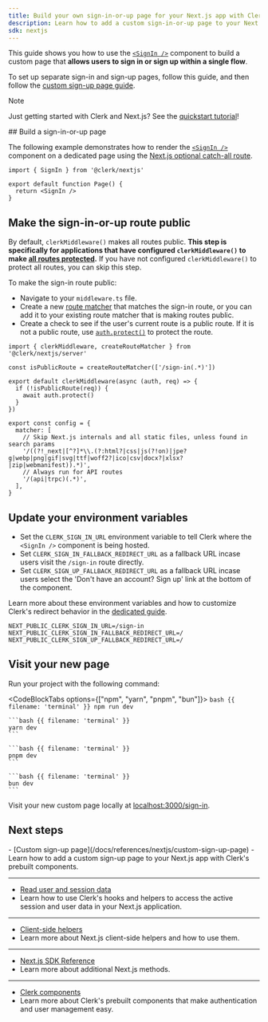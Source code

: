 ```yaml
---
title: Build your own sign-in-or-up page for your Next.js app with Clerk
description: Learn how to add a custom sign-in-or-up page to your Next.js app with Clerk's prebuilt components.
sdk: nextjs
---
```


This guide shows you how to use the [`<SignIn />`](/docs/references/general/components/authentication/sign-in) component to build a custom page that **allows users to sign in or sign up within a single flow**.

To set up separate sign-in and sign-up pages, follow this guide, and then follow the [custom sign-up page guide](/docs/references/nextjs/custom-sign-up-page).

> [!NOTE]
> Just getting started with Clerk and Next.js? See the [quickstart tutorial](/docs/quickstarts/nextjs)!

<Steps>
  ## Build a sign-in-or-up page

  The following example demonstrates how to render the [`<SignIn />`](/docs/references/general/components/authentication/sign-in) component on a dedicated page using the [Next.js optional catch-all route](https://nextjs.org/docs/pages/building-your-application/routing/dynamic-routes#catch-all-segments).

  ```tsx {{ filename: 'app/sign-in/[[...sign-in]]/page.tsx' }}
  import { SignIn } from '@clerk/nextjs'

  export default function Page() {
    return <SignIn />
  }
  ```

  ## Make the sign-in-or-up route public

  By default, `clerkMiddleware()` makes all routes public. **This step is specifically for applications that have configured `clerkMiddleware()` to make [all routes protected](/docs/references/nextjs/clerk-middleware#protect-all-routes).** If you have not configured `clerkMiddleware()` to protect all routes, you can skip this step.

  To make the sign-in route public:

  - Navigate to your `middleware.ts` file.
  - Create a new [route matcher](/docs/references/nextjs/clerk-middleware#create-route-matcher) that matches the sign-in route, or you can add it to your existing route matcher that is making routes public.
  - Create a check to see if the user's current route is a public route. If it is not a public route, use [`auth.protect()`](/docs/references/nextjs/app-router/auth#auth-protect) to protect the route.

  ```tsx {{ filename: 'middleware.ts' }}
  import { clerkMiddleware, createRouteMatcher } from '@clerk/nextjs/server'

  const isPublicRoute = createRouteMatcher(['/sign-in(.*)'])

  export default clerkMiddleware(async (auth, req) => {
    if (!isPublicRoute(req)) {
      await auth.protect()
    }
  })

  export const config = {
    matcher: [
      // Skip Next.js internals and all static files, unless found in search params
      '/((?!_next|[^?]*\\.(?:html?|css|js(?!on)|jpe?g|webp|png|gif|svg|ttf|woff2?|ico|csv|docx?|xlsx?|zip|webmanifest)).*)',
      // Always run for API routes
      '/(api|trpc)(.*)',
    ],
  }
  ```

  ## Update your environment variables

  - Set the `CLERK_SIGN_IN_URL` environment variable to tell Clerk where the `<SignIn />` component is being hosted.
  - Set `CLERK_SIGN_IN_FALLBACK_REDIRECT_URL` as a fallback URL incase users visit the `/sign-in` route directly.
  - Set `CLERK_SIGN_UP_FALLBACK_REDIRECT_URL` as a fallback URL incase users select the 'Don't have an account? Sign up' link at the bottom of the component.

  Learn more about these environment variables and how to customize Clerk's redirect behavior in the [dedicated guide](/docs/guides/custom-redirects).

  ```env {{ filename: '.env' }}
  NEXT_PUBLIC_CLERK_SIGN_IN_URL=/sign-in
  NEXT_PUBLIC_CLERK_SIGN_IN_FALLBACK_REDIRECT_URL=/
  NEXT_PUBLIC_CLERK_SIGN_UP_FALLBACK_REDIRECT_URL=/
  ```

  ## Visit your new page

  Run your project with the following command:

  <CodeBlockTabs options={["npm", "yarn", "pnpm", "bun"]}>
    ```bash {{ filename: 'terminal' }}
    npm run dev
    ```

    ```bash {{ filename: 'terminal' }}
    yarn dev
    ```

    ```bash {{ filename: 'terminal' }}
    pnpm dev
    ```

    ```bash {{ filename: 'terminal' }}
    bun dev
    ```
  </CodeBlockTabs>

  Visit your new custom page locally at [localhost:3000/sign-in](http://localhost:3000/sign-in).
</Steps>

## Next steps

<Cards>
  - [Custom sign-up page](/docs/references/nextjs/custom-sign-up-page)
  - Learn how to add a custom sign-up page to your Next.js app with Clerk's prebuilt components.

  ---

  - [Read user and session data](/docs/references/nextjs/read-session-data)
  - Learn how to use Clerk's hooks and helpers to access the active session and user data in your Next.js application.

  ---

  - [Client-side helpers](/docs/references/nextjs/overview#client-side-helpers)
  - Learn more about Next.js client-side helpers and how to use them.

  ---

  - [Next.js SDK Reference](/docs/references/nextjs/overview)
  - Learn more about additional Next.js methods.

  ---

  - [Clerk components](/docs/references/general/components/overview)
  - Learn more about Clerk's prebuilt components that make authentication and user management easy.
</Cards>
